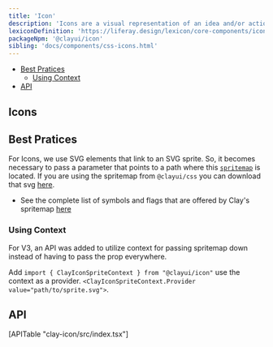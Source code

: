 ```yaml
---
title: 'Icon'
description: 'Icons are a visual representation of an idea and/or action.'
lexiconDefinition: 'https://liferay.design/lexicon/core-components/icons/'
packageNpm: '@clayui/icon'
sibling: 'docs/components/css-icons.html'
---
```



<div class="nav-toc-absolute">
<div class="nav-toc">

-   [Best Pratices](#variants-and-best-pratices)
    -   [Using Context](#using-context)
-   [API](#api)

</div>
</div>

## Icons

<IconSearch source={icons} />

## Best Pratices

For Icons, we use SVG elements that link to an SVG sprite. So, it becomes necessary to pass a parameter that points to a path where this [`spritemap`](#api-spritemap) is located.
If you are using the spritemap from `@clayui/css` you can download that svg [here](https://github.com/liferay/clay/blob/master/clayui.com/static/images/icons/icons.svg).

-   See the complete list of symbols and flags that are offered by Clay's spritemap [here](/docs/components/icons.html)

<Icon />

### Using Context

<div class="clay-site-alert alert alert-info">
	For V3, an API was added to utilize context for passing spritemap down
	instead of having to pass the prop everywhere.
</div>

Add `import { ClayIconSpriteContext } from "@clayui/icon"` use the context as a provider. `<ClayIconSpriteContext.Provider value="path/to/sprite.svg">`.

<IconWithContext />

## API

<div>[APITable "clay-icon/src/index.tsx"]</div>
